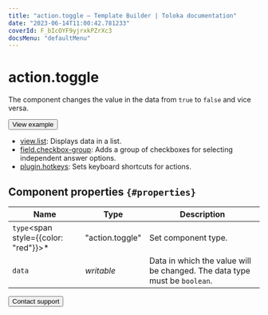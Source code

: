 ```yaml
---
title: "action.toggle — Template Builder | Toloka documentation"
date: "2023-06-14T11:00:42.781233"
coverId: F_bIcOYF9yjrxkPZrXc3
docsMenu: "defaultMenu"
---
```


# action.toggle

The component changes the value in the data from `true` to `false` and vice versa.

<Button themeColor="light" view="default" size="l" type="link" url="https://ya.cc/t/bJN7DmZV4GAR8K">View example</Button>

<Cut title="Components used in the example">

- [view.list](/docs/template-builder/reference/view.list): Displays data in a list.
- [field.checkbox-group](/docs/template-builder/reference/field.checkbox-group): Adds a group of checkboxes for selecting independent answer options.
- [plugin.hotkeys](/docs/template-builder/reference/plugin.hotkeys): Sets keyboard shortcuts for actions.

</Cut>

## Component properties `{#properties}`

**Name** | **Type** | **Description**
----- | ----- | -----
`type`<span style={{color: "red"}}>\*</span> | "action.toggle" | Set component type.
`data` | _writable_ | Data in which the value will be changed. The data type must be `boolean`.

<Button themeColor="light" view="default" size="l" type="link" url="/docs/guide/troubleshooting/support?form-source=template-builder-reference-action-toggle">Contact support</Button>
